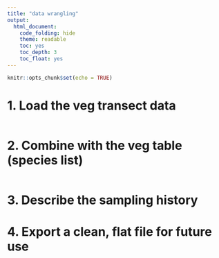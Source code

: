 ```yaml
---
title: "data wrangling"
output:
  html_document:
    code_folding: hide
    theme: readable
    toc: yes
    toc_depth: 3
    toc_float: yes
---
```


```r
knitr::opts_chunk$set(echo = TRUE)
```

# 1. Load the veg transect data



```r

```

# 2. Combine with the veg table (species list) 


```r

```

# 3. Describe the sampling history


# 4. Export a clean, flat file for future use